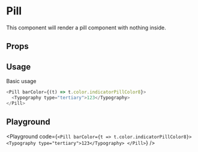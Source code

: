 
# Pill

This component will render a pill component with nothing inside.

## Props

<ArgsTable of={Pill} />

## Usage

Basic usage

```javascript
<Pill barColor={(t) => t.color.indicatorPillColor8}>
  <Typography type="tertiary">123</Typography>
</Pill>
```

## Playground

<Playground
  code={`<Pill barColor={t => t.color.indicatorPillColor8}>
    <Typography type="tertiary">123</Typography>
</Pill>`}
/>
